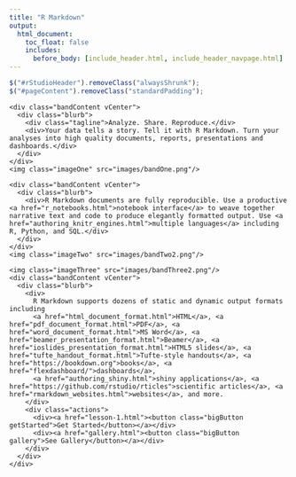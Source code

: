 ```yaml
---
title: "R Markdown"
output:
  html_document:
    toc_float: false
    includes:
      before_body: [include_header.html, include_header_navpage.html]
---
```



```js
$("#rStudioHeader").removeClass("alwaysShrunk");
$("#pageContent").removeClass("standardPadding");
```


<!--html_preserve-->

<div id="homeContent">
  <div class="band full blue first rightText">
    <div class="bandContent vCenter">
      <div class="blurb">
        <div class="tagline">Analyze. Share. Reproduce.</div>
        <div>Your data tells a story. Tell it with R Markdown. Turn your analyses into high quality documents, reports, presentations and dashboards.</div>
      </div>
    </div>
    <img class="imageOne" src="images/bandOne.png"/>
  </div>

  <div class="band full gray1 second leftText">
    <div class="bandContent vCenter">
      <div class="blurb">
        <div>R Markdown documents are fully reproducible. Use a productive <a href="r_notebooks.html">notebook interface</a> to weave together narrative text and code to produce elegantly formatted output. Use <a href="authoring_knitr_engines.html">multiple languages</a> including R, Python, and SQL.</div>
      </div>
    </div>
    <img class="imageTwo" src="images/bandTwo2.png"/>
  </div>

  <div class="band full third rightText">
    <img class="imageThree" src="images/bandThree2.png"/>
    <div class="bandContent vCenter">
      <div class="blurb">
        <div>
          R Markdown supports dozens of static and dynamic output formats including
          <a href="html_document_format.html">HTML</a>, <a href="pdf_document_format.html">PDF</a>, <a href="word_document_format.html">MS Word</a>, <a href="beamer_presentation_format.html">Beamer</a>, <a href="ioslides_presentation_format.html">HTML5 slides</a>, <a href="tufte_handout_format.html">Tufte-style handouts</a>, <a href="https://bookdown.org">books</a>, <a href="flexdashboard/">dashboards</a>,
          <a href="authoring_shiny.html">shiny applications</a>, <a href="https://github.com/rstudio/rticles">scientific articles</a>, <a href="rmarkdown_websites.html">websites</a>, and more.
        </div>
        <div class="actions">
          <div><a href="lesson-1.html"><button class="bigButton getStarted">Get Started</button></a></div>
          <div><a href="gallery.html"><button class="bigButton gallery">See Gallery</button></a></div>
        </div>
      </div>
    </div>
  </div>
</div>

<!--/html_preserve-->
